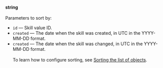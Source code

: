 **string**<br/><br/>Parameters to sort by:

- `id` — Skill value ID.
- `created` — The date when the skill was created, in UTC in the YYYY-MM-DD format.
- `created` — The date when the skill was changed, in UTC in the YYYY-MM-DD format.<br/><br/>To learn how to configure sorting, see [Sorting the list of objects](/docs-new/api/sorting).